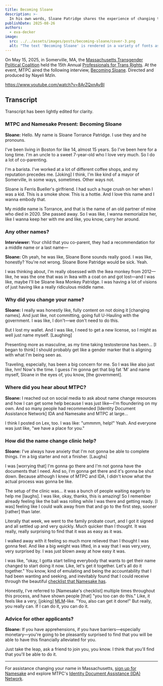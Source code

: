 ```yaml
---
title: Becoming Sloane
description: >-
  In his own words, Sloane Patridge shares the experience of changing their name in Massachusetts with the help of Namesake and MTPC.
publishDate: 2025-08-26
authors:
  - eva-decker
image:
  src: ../../assets/images/posts/becoming-sloane/cover-3.png
  alt: "The text 'Becoming Sloane' is rendered in a variety of fonts as if clipped from different newspaper and magazine pages."
---
```


On May 15, 2025, in Somerville, MA, the [Massachusetts Transgender Political Coalition](https://www.masstpc.org/) held the 15th Annual [Professionals for Trans Rights](https://www.masstpc.org/ptr/). At the event, MTPC aired the following interview, [Becoming Sloane](https://www.youtube.com/watch?v=8ArZQxnAvBI). Directed and produced by Nayeli Mzîn.

https://www.youtube.com/watch?v=8ArZQxnAvBI

## Transcript

Transcript has been lightly edited for clarity.

### MTPC and Namesake Present: Becoming Sloane

**Sloane:** Hello. My name is Sloane Torrance Patridge. I use they and he pronouns.

I've been living in Boston for like 14, almost 15 years. So I've been here for a long time. I'm an uncle to a sweet 7-year-old who I love very much. So I do a lot of co-parenting.

I'm a barista. I've worked at a lot of different coffee shops, and my reputation precedes me. [Joking] I think, I'm like kind of a mayor of Somerville, in some ways, sometimes. Other ways not.

Sloane is Ferris Bueller's girlfriend. I had such a huge crush on her when I was a kid. This is a smoke show. This is a hottie. And I love this name and I wanna embody that.

My middle name is Torrance, and that is the name of an old partner of mine who died in 2020. She passed away. So I was like, I wanna memorialize her, like I wanna keep her with me and like, you know, carry her around.

### Any other names?

**Interviewer:** Your child that you co-parent, they had a recommendation for a middle name or a last name—

**Sloane:** Oh yeah, he was like, Sloane Bone sounds really good. I was like, honestly? You're not wrong. Sloane Bone Patridge would be sick. Yeah.

I was thinking about, I'm really obsessed with the Ikea monkey from 2012—like, he was the one that was in Ikea with a coat on and got lost—and I was like, maybe I'll be Sloane Ikea Monkey Patridge. I was having a lot of visions of just having like a really ridiculous middle name.

### Why did you change your name?

**Sloane:** I really was honestly like, fully content on not doing it [changing names]. And just like, not committing, going full U-Hauling with the government. I was like, I don't—we don't need to do this.

But I lost my wallet. And I was like, I need to get a new license, so I might as well just name myself. [Laughing]

Presenting more as masculine, as my time taking testosterone has been... [I began to think] I should probably get like a gender marker that is aligning with what I'm being seen as.

Traveling, especially, has been a big concern for me. So I was like also just like, hm! Now's the time. I guess I'm gonna get that big fat 'M' and name myself, Sloane in the eyes of, you know, [the government].

### Where did you hear about MTPC?

**Sloane:** I reached out on social media to ask about name change resources and how I can get some help because I was just like—I'm floundering on my own. And so many people had recommended [Identity Document Assistance Network] IDA and Namesake and MTPC at large...

I think I posted on Lex, too. I was like: "ummmm, help!" Yeah. And everyone was just like, "we have a place for you."

### How did the name change clinic help?

**Sloane:** I've always have anxiety that I'm not gonna be able to complete things. I'm a big starter and not a finisher. [Laughs]

I was [worrying that] I'm gonna go there and I'm not gonna have the documents that I need. And so, I'm gonna get there and it's gonna be shut down. Because although I knew of MTPC and IDA, I didn't know what the actual process was gonna be like.

The setup of the clinic was... it was a bunch of people waiting eagerly to help me [laughs]. I was like, okay, thanks, this is amazing! So I remember already feeling like the ball was rolling while I was there and getting ready. [I was] feeling like I could walk away from that and go to the first step, sooner [rather] than later.

Literally that week, we went to the family probate court, and I got it signed and all settled up and very quickly. Much quicker than I thought. It was really, really surprising to find that it was as easy as it was.

I walked away with it feeling so much more relieved than I thought I was gonna feel. And like a big weight was lifted, in a way that I was very,very, very surprised by. I was just blown away at how easy it was.

I was like, "okay, I gotta start telling everybody that wants to get their name changed to start doing it now. Like, let's get it together. Let's all do it together." You know, kind of emulating and being the accountability that I had been wanting and seeking, and inevitably found that I could receive through the beautiful [checklist that Namesake has](https://app.namesake.fyi).

Honestly, I've referred to [Namesake's checklist] multiple times throughout this process, and have shown people [that] "you too can do this." Like, it feels like a very, [joking] <abbr title="multi-level marketing">MLM</abbr>-like. "You, also can get it done!" But really, you really can. If I can do it, you can do it.

### Advice for other applicants?

**Sloane:** If you have apprehensions, if you have barriers—especially monetary—you're going to be pleasantly surprised to find that you will be able to have this financially alleviated for you.

Just take the leap, ask a friend to join you, you know. I think that you'll find that you'll be able to do it.

---

For assistance changing your name in Massachusetts, [sign up for Namesake](https://app.namesake.fyi) and explore MTPC's [Identity Document Assistance (IDA) Network](https://www.masstpc.org/what-we-do/ida-network/).
